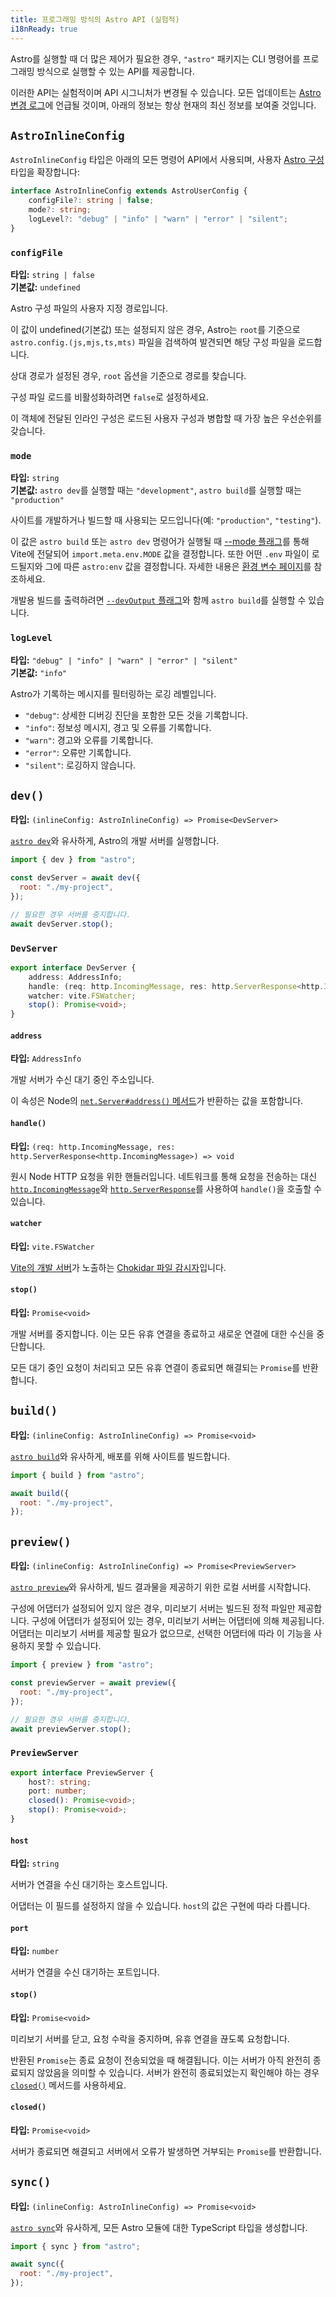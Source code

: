 ```yaml
---
title: 프로그래밍 방식의 Astro API (실험적)
i18nReady: true
---
```


Astro를 실행할 때 더 많은 제어가 필요한 경우, `"astro"` 패키지는 CLI 명령어를 프로그래밍 방식으로 실행할 수 있는 API를 제공합니다.

이러한 API는 실험적이며 API 시그니처가 변경될 수 있습니다. 모든 업데이트는 [Astro 변경 로그](https://github.com/withastro/astro/blob/main/packages/astro/CHANGELOG.md)에 언급될 것이며, 아래의 정보는 항상 현재의 최신 정보를 보여줄 것입니다.

## `AstroInlineConfig`

`AstroInlineConfig` 타입은 아래의 모든 명령어 API에서 사용되며, 사용자 [Astro 구성](/ko/reference/configuration-reference/) 타입을 확장합니다:

```ts
interface AstroInlineConfig extends AstroUserConfig {
	configFile?: string | false;
	mode?: string;
	logLevel?: "debug" | "info" | "warn" | "error" | "silent";
}
```

### `configFile`

<p>

**타입:** `string | false`<br />
**기본값:** `undefined`
</p>

Astro 구성 파일의 사용자 지정 경로입니다.

이 값이 undefined(기본값) 또는 설정되지 않은 경우, Astro는 `root`를 기준으로 `astro.config.(js,mjs,ts,mts)` 파일을 검색하여 발견되면 해당 구성 파일을 로드합니다.

상대 경로가 설정된 경우, `root` 옵션을 기준으로 경로를 찾습니다.

구성 파일 로드를 비활성화하려면 `false`로 설정하세요.

이 객체에 전달된 인라인 구성은 로드된 사용자 구성과 병합할 때 가장 높은 우선순위를 갖습니다.

### `mode`

<p>

**타입:** `string`<br />
**기본값:**  `astro dev`를 실행할 때는 `"development"`,  `astro build`를 실행할 때는 `"production"`<br />
<Since v="5.0.0" />
</p>

사이트를 개발하거나 빌드할 때 사용되는 모드입니다(예: `"production"`, `"testing"`).

이 값은 `astro build` 또는 `astro dev` 명령어가 실행될 때 [--mode 플래그](/ko/reference/cli-reference/#--mode-string)를 통해 Vite에 전달되어 `import.meta.env.MODE` 값을 결정합니다. 또한 어떤 `.env` 파일이 로드될지와 그에 따른 `astro:env` 값을 결정합니다. 자세한 내용은 [환경 변수 페이지](/ko/guides/environment-variables/)를 참조하세요.

개발용 빌드를 출력하려면 [`--devOutput` 플래그](/ko/reference/cli-reference/#--devoutput)와 함께 `astro build`를 실행할 수 있습니다.

### `logLevel`

<p>

**타입:** `"debug" | "info" | "warn" | "error" | "silent"`<br />
**기본값:** `"info"`
</p>

Astro가 기록하는 메시지를 필터링하는 로깅 레벨입니다.

- `"debug"`: 상세한 디버깅 진단을 포함한 모든 것을 기록합니다.
- `"info"`: 정보성 메시지, 경고 및 오류를 기록합니다.
- `"warn"`: 경고와 오류를 기록합니다.
- `"error"`: 오류만 기록합니다.
- `"silent"`: 로깅하지 않습니다.

## `dev()`

<p>

**타입:** `(inlineConfig: AstroInlineConfig) => Promise<DevServer>`
</p>

[`astro dev`](/ko/reference/cli-reference/#astro-dev)와 유사하게, Astro의 개발 서버를 실행합니다.

```js
import { dev } from "astro";

const devServer = await dev({
  root: "./my-project",
});

// 필요한 경우 서버를 중지합니다.
await devServer.stop();
```

### `DevServer`

```ts
export interface DevServer {
	address: AddressInfo;
	handle: (req: http.IncomingMessage, res: http.ServerResponse<http.IncomingMessage>) => void;
	watcher: vite.FSWatcher;
	stop(): Promise<void>;
}
```

#### `address`

<p>

**타입:** `AddressInfo`
</p>

개발 서버가 수신 대기 중인 주소입니다.

이 속성은 Node의 [`net.Server#address()` 메서드](https://nodejs.org/api/net.html#serveraddress)가 반환하는 값을 포함합니다.

#### `handle()`

<p>

**타입:** `(req: http.IncomingMessage, res: http.ServerResponse<http.IncomingMessage>) => void`
</p>

원시 Node HTTP 요청을 위한 핸들러입니다. 네트워크를 통해 요청을 전송하는 대신 [`http.IncomingMessage`](https://nodejs.org/api/http.html#class-httpincomingmessage)와 [`http.ServerResponse`](https://nodejs.org/api/http.html#class-httpserverresponse)를 사용하여 `handle()`을 호출할 수 있습니다.

#### `watcher`

<p>

**타입:** `vite.FSWatcher`
</p>

[Vite의 개발 서버](https://ko.vite.dev/guide/api-javascript#vitedevserver)가 노출하는 [Chokidar 파일 감시자](https://github.com/paulmillr/chokidar#getting-started)입니다.

#### `stop()`

<p>

**타입:** `Promise<void>`
</p>

개발 서버를 중지합니다. 이는 모든 유휴 연결을 종료하고 새로운 연결에 대한 수신을 중단합니다.

모든 대기 중인 요청이 처리되고 모든 유휴 연결이 종료되면 해결되는 `Promise`를 반환합니다.

## `build()`

<p>

**타입:** `(inlineConfig: AstroInlineConfig) => Promise<void>`
</p>

[`astro build`](/ko/reference/cli-reference/#astro-build)와 유사하게, 배포를 위해 사이트를 빌드합니다.

```js
import { build } from "astro";

await build({
  root: "./my-project",
});
```

## `preview()`

<p>

**타입:** `(inlineConfig: AstroInlineConfig) => Promise<PreviewServer>`
</p>

[`astro preview`](/ko/reference/cli-reference/#astro-preview)와 유사하게, 빌드 결과물을 제공하기 위한 로컬 서버를 시작합니다.

구성에 어댑터가 설정되어 있지 않은 경우, 미리보기 서버는 빌드된 정적 파일만 제공합니다.
구성에 어댑터가 설정되어 있는 경우, 미리보기 서버는 어댑터에 의해 제공됩니다. 어댑터는 미리보기 서버를 제공할 필요가 없으므로, 선택한 어댑터에 따라 이 기능을 사용하지 못할 수 있습니다.

```js
import { preview } from "astro";

const previewServer = await preview({
  root: "./my-project",
});

// 필요한 경우 서버를 중지합니다.
await previewServer.stop();
```

### `PreviewServer`

```ts
export interface PreviewServer {
	host?: string;
	port: number;
	closed(): Promise<void>;
	stop(): Promise<void>;
}
```

#### `host`

<p>

**타입:** `string`
</p>

서버가 연결을 수신 대기하는 호스트입니다.

어댑터는 이 필드를 설정하지 않을 수 있습니다. `host`의 값은 구현에 따라 다릅니다.

#### `port`

<p>

**타입:** `number`
</p>

서버가 연결을 수신 대기하는 포트입니다.

#### `stop()`

<p>

**타입:** `Promise<void>`
</p>

미리보기 서버를 닫고, 요청 수락을 중지하며, 유휴 연결을 끊도록 요청합니다.

반환된 `Promise`는 종료 요청이 전송되었을 때 해결됩니다. 이는 서버가 아직 완전히 종료되지 않았음을 의미할 수 있습니다. 서버가 완전히 종료되었는지 확인해야 하는 경우 [`closed()`](#closed) 메서드를 사용하세요.

#### `closed()`

<p>

**타입:** `Promise<void>`
</p>

서버가 종료되면 해결되고 서버에서 오류가 발생하면 거부되는 `Promise`를 반환합니다.

## `sync()`

<p>

**타입:** `(inlineConfig: AstroInlineConfig) => Promise<void>`
</p>

[`astro sync`](/ko/reference/cli-reference/#astro-sync)와 유사하게, 모든 Astro 모듈에 대한 TypeScript 타입을 생성합니다.

```js
import { sync } from "astro";

await sync({
  root: "./my-project",
});
```
